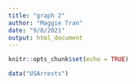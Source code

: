 ```yaml
---
title: "graph 2"
author: "Maggie Tran"
date: "9/8/2021"
output: html_document
---
```


```r
knitr::opts_chunk$set(echo = TRUE)
```

```r
data("USArrests")
```

